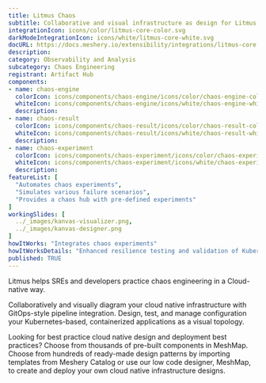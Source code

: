 ```yaml
---
title: Litmus Chaos
subtitle: Collaborative and visual infrastructure as design for Litmus Chaos
integrationIcon: icons/color/litmus-core-color.svg
darkModeIntegrationIcon: icons/white/litmus-core-white.svg
docURL: https://docs.meshery.io/extensibility/integrations/litmus-core
description: 
category: Observability and Analysis
subcategory: Chaos Engineering
registrant: Artifact Hub
components: 
- name: chaos-engine
  colorIcon: icons/components/chaos-engine/icons/color/chaos-engine-color.svg
  whiteIcon: icons/components/chaos-engine/icons/white/chaos-engine-white.svg
  description: 
- name: chaos-result
  colorIcon: icons/components/chaos-result/icons/color/chaos-result-color.svg
  whiteIcon: icons/components/chaos-result/icons/white/chaos-result-white.svg
  description: 
- name: chaos-experiment
  colorIcon: icons/components/chaos-experiment/icons/color/chaos-experiment-color.svg
  whiteIcon: icons/components/chaos-experiment/icons/white/chaos-experiment-white.svg
  description: 
featureList: [
  "Automates chaos experiments",
  "Simulates various failure scenarios",
  "Provides a chaos hub with pre-defined experiments"
]
workingSlides: [
  ../_images/kanvas-visualizer.png,
  ../_images/kanvas-designer.png
]
howItWorks: "Integrates chaos experiments"
howItWorksDetails: "Enhanced resilience testing and validation of Kubernetes applications"
published: TRUE
---
```

<p>
Litmus helps  SREs and developers practice chaos engineering in a Cloud-native way.
</p>
<p>
    Collaboratively and visually diagram your cloud native infrastructure with GitOps-style pipeline integration. Design, test, and manage configuration your Kubernetes-based, containerized applications as a visual topology.
</p>
<p>
    Looking for best practice cloud native design and deployment best practices? Choose from thousands of pre-built components in MeshMap. Choose from hundreds of ready-made design patterns by importing templates from Meshery Catalog or use our low code designer, MeshMap, to create and deploy your own cloud native infrastructure designs.
</p>
